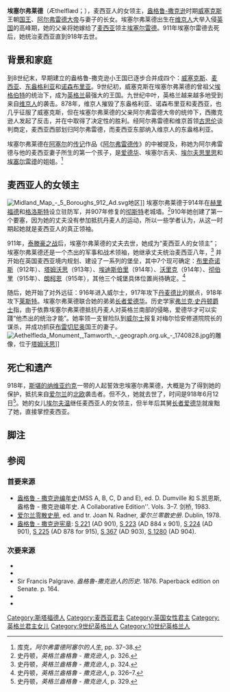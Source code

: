 {{Infobox royalty
| type            = 君主
| name            = 埃塞尔弗莱德
| succession      =  {{link-en|麦西亚人的女领主|List of monarchs of Mercia}}
| image           =Æthelflæd_as_depicted_in_the_cartulary_of_Abingdon_Abbey.png
| caption         = 埃塞尔弗莱德(来自《阿宾登修道院的税收和记录集》)
| reign           = 911年－918年
| predecessor     = [[埃塞尔雷德，麦西亚人的领主|埃塞尔雷德]]
| successor       = [[埃尔夫温|埃尔夫温]]
| house           = {{link-en|威塞克斯家族|List of monarchs of Wessex}}
| spouse          = [[埃塞尔雷德，麦西亚人的领主|埃塞尔雷德]]
| issue           = [[埃尔夫温|埃尔夫温]]
| father          = [[阿尔弗雷德大帝|阿尔弗雷德大帝]]
| mother          = {{link-en|埃尔斯威思|Ealhswith}}
| birth_date      = 约870年
| death_date      = 918年6月12日
| death_place     = [[塔姆沃思|塔姆沃思]]
| place of burial = [[格洛斯特|格洛斯特]]、{{link-en|圣奥斯瓦尔德修道院|St Oswald's Priory, Gloucester}}
}}

'''埃塞尔弗莱德'''（Æthelflæd；{{bd|870年||918年|6月12日}}），麦西亚人的女领主，[[盎格鲁-撒克逊|盎格鲁-撒克逊]]时期[[威塞克斯|威塞克斯]]王朝[[国王|国王]]、[[阿尔弗雷德大帝|阿尔弗雷德大帝]]与妻子{{link-en|埃尔斯威思|Ealhswith}}的长女。埃塞尔弗莱德出生在[[维京人|维京人]]大举入侵[[英国|英国]]的高峰期，她的父亲将她嫁给了[[麦西亚|麦西亚]]领主[[埃塞尔雷德，麦西亚人的领主|埃塞尔雷德]]。911年埃塞尔雷德去死后，她统治麦西亚直到918年去世。

==背景和家庭==
到8世纪末，早期建立的盎格鲁-撒克逊小王国已逐步合并成四个：[[威塞克斯|威塞克斯]]、[[麦西亚|麦西亚]]、[[东盎格利亚|东盎格利亚]]和[[诺森布里亚|诺森布里亚]]。9世纪初，威塞克斯在埃塞尔弗莱德的曾祖父[[埃格伯特|埃格伯特]]的统治下，成为[[英格兰|英格兰]]最强大的王国。九世纪中叶，英格兰越来越多地受到来自[[维京人|维京人]]的袭击。878年，维京人摧毁了东盎格利亚、诺森布里亚和麦西亚，也几乎征服了威塞克斯，但在埃塞尔弗莱德的父亲阿尔弗雷德大帝的统帅下，西撒克逊人发起了反击，并在{{link-en|爱丁顿战役|Battle of Edington}}中取得了决定性的胜利。经阿尔弗雷德和维京首领[[古思伦|古思伦]]谈判商定，麦西亚西部划归阿尔弗雷德，而麦西亚东部纳入维京人的东盎格利亚。

埃塞尔弗莱德在[[阿塞尔|阿塞尔]]的[[传记|传记]]作品《[[阿尔弗雷德传|阿尔弗雷德传]]》的中被提及，称她为阿尔弗雷德与他的麦西亚妻子{{link-en|埃尔斯威思|Ealhswith}}所生的第一个孩子，是[[长者爱德华|爱德华]]、埃塞尔吉夫、[[Ælfthryth,_Countess_of_Flanders|埃尔夫思里思]]和[[Æthelweard_(son_of_Alfred)|埃塞尔雷德]]的姐姐。<ref>库克，''阿尔弗雷德阿塞尔的人生'', pp. 37–38.</ref>

==麦西亚人的女领主==
[[File:Midland_Map_-_5_Boroughs_912_Ad.svg|thumb]]地区]]                           
埃塞尔弗莱德于914年在[[赫里福德|赫里福德]]和[[格洛斯特|格洛斯特]]设立驻防军，并907年修复的[[彻斯特|彻斯特]]老城墙。<ref>史丹顿，''英格兰盎格鲁 - 撒克逊人'', p. 326.</ref>910年她创建了第一个要塞，因为她的丈夫没有参加抵抗丹麦人的运动，所以一些学者认为，从这一时期起她就是麦西亚人的真正领袖。

911年，[[泰滕豪之战|泰滕豪之战]]后，埃塞尔弗莱德的丈夫去世，她成为“麦西亚人的女领主”；埃塞尔弗莱德还是一个杰出的军事和战术领袖，她继承丈夫统治麦西亚八年，<ref>史丹顿，''英格兰盎格鲁 - 撒克逊人'', p. 324.</ref> 并开始在英国麦西亚境内规划、建设了一系列的堡垒，其中7个现可确定：[[布里奇诺斯|布里奇诺斯]]（912年）、[[塔姆沃思|塔姆沃思]]（913年）、[[埃迪斯伯里|埃迪斯伯里]]（914年）、[[沃里克|沃里克]]（914年）、[[彻伯里|彻伯里]]（915年）、[[朗柯恩|朗柯恩]]（915年），其他三个城堡具体位置尚待确定。<ref>史丹顿，''英格兰盎格鲁 - 撒克逊人'', p. 326–7.</ref>

随后，她开始了对外远征：916年进入威尔士，917年攻下[[丹麦|丹麦]][[德比|德比]]的据点，918年攻下[[莱斯特|莱斯特]]。埃塞尔弗莱德联合她的弟弟[[长者爱德华|长者爱德华]]。历史学家[[弗兰克·史丹顿爵士|弗兰克·史丹顿爵士]]指，由于依靠埃塞尔弗莱德抵抗丹麦人对英格兰南部的侵略，爱德华才可以实踐“他杰出的统治才能”。她率领一支冒险队到[[威尔士|威尔士]]报复对梅尔恰安修道院院长的谋杀，并成功抓获[[布雷切尼奥|布雷切尼奥]]国王的妻子。
[[File:Aethelfleda_Monument,_Tamworth_-_geograph.org.uk_-_1740828.jpg|thumb]]的雕像，位于[[塔姆沃思|塔姆沃思]]]]

==死亡和遗产==
918年，[[斯堪的纳维亚约克|斯堪的纳维亚约克]]一带的人起誓效忠埃塞尔弗莱德，大概是为了得到她的保护，抵抗来自[[爱尔兰|爱尔兰]]的[[北欧|北欧]]袭击者。但不久，她就去世了，时间是918年6月12日<ref>史丹顿，''英格兰盎格鲁 - 撒克逊人'', p. 329.</ref>。她的女儿[[埃尔夫温|埃尔夫温]]继任麦西亚人的女领主，但半年后其舅[[长者爱德华|长者爱德华]]就废黜了她，直接掌控麦西亚。

==脚注==
{{reflist|2}}

==参阅==

===首要来源===

*[[盎格鲁_-_撒克逊编年史|盎格鲁 - 撒克逊编年史]](MSS A, B, C, D and E), ed. D. Dumville 和 S.凯恩斯, 盎格鲁 - 撒克逊编年史. A Collaborative Edition''. Vols. 3–7. 剑桥, 1983.
*[[爱尔兰零散史册|爱尔兰零散史册]], ed. and tr. Joan N. Radner, ''爱尔兰零散史册''. Dublin, 1978.
*[[盎格鲁_-_撒克逊宪章|盎格鲁 - 撒克逊宪章]]: [http://www.anglo-saxons.net/hwaet/?do=seek&query=S+221 S 221] {{Wayback|url=http://www.anglo-saxons.net/hwaet/?do=seek&query=S+221 |date=20201129005125 }}(AD 901), [http://www.anglo-saxons.net/hwaet/?do=seek&query=S+223 S 223] {{Wayback|url=http://www.anglo-saxons.net/hwaet/?do=seek&query=S+223 |date=20190304001054 }} (AD 884 x 901), [http://www.anglo-saxons.net/hwaet/?do=seek&query=S+224 S 224] {{Wayback|url=http://www.anglo-saxons.net/hwaet/?do=seek&query=S+224 |date=20201129144914 }} (AD 901), [http://www.anglo-saxons.net/hwaet/?do=seek&query=S+225 S 225] {{Wayback|url=http://www.anglo-saxons.net/hwaet/?do=seek&query=S+225 |date=20201128201542 }} (AD 878 for 915), [http://www.anglo-saxons.net/hwaet/?do=seek&query=S+367 S 367] {{Wayback|url=http://www.anglo-saxons.net/hwaet/?do=seek&query=S+367 |date=20201128211934 }} (AD 903), [http://www.anglo-saxons.net/hwaet/?do=seek&query=S+1280 S 1280] {{Wayback|url=http://www.anglo-saxons.net/hwaet/?do=seek&query=S+1280 |date=20190304001048 }} (AD 904).
===次要来源===
*{{cite book|first=T. M.|last=Charles-Edwards|title=威尔士和英国 350–1064|url=https://archive.org/details/walesbritons35010000char|publisher=牛津大学出版社|year=2013|isbn=978-0-19-821731-2}}
*{{Cite book
  | last =库克
  | first =阿尔伯特
  | authorlink = 
  | title =阿塞尔：阿尔弗雷德国王的一生
  | publisher = Ginn & Co
  | location =纽约
  | year = 1906年
  | page = 
  | doi = 
  | url = http://archive.org/details/cu31924073818530
  | isbn = }}
*Sir Francis Palgrave. ''盎格鲁-撒克逊人的历史''. 1876. Paperback edition on Senate. p. 164.
*{{Cite book
  | last =史丹顿
  | first =弗兰克爵士
  | authorlink = 弗兰克·史丹顿
  | title =英格兰盎格鲁-撒克逊人
  | publisher =牛津大学出版社
  | location =纽约
  | year = 1988年
  | page = 
  | doi = 
  | isbn = 0-19-821716-1}}
*{{cite book
  |last=伍德
  |first=迈克尔
  |title=探寻英国:英国历史之旅
  |year=2001年
  |publisher=加州大学出版社
  |location=Berkeley|isbn=0-520-23218-6
  |url=http://books.google.com/?id=qAva0pzKe9oC&pg=PA158&lpg=PA158&dq=%C3%86thelstan+%C3%86thelfl%C3%A6d+%C3%86thelred#v=onepage&q&f=false
  |authorlink=迈克尔·伍德(historian)}}

{{麦西亚君主}}
{{Authority control}}
{{DEFAULTSORT:Æthelflæd}}
[[Category:斯塔福德人|Category:斯塔福德人]]
[[Category:麦西亚君主|Category:麦西亚君主]]
[[Category:英国女性君主|Category:英国女性君主]]
[[Category:英格兰君主女儿|Category:英格兰君主女儿]]
[[Category:9世纪英格兰人|Category:9世纪英格兰人]]
[[Category:10世纪英格兰人|Category:10世纪英格兰人]]